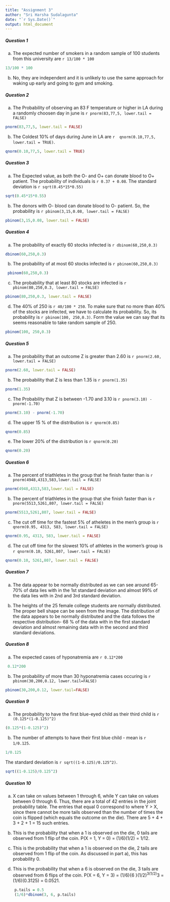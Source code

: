 ```yaml
---
title: "Assignment 3"
author: "Sri Harsha Sudalagunta"
date: "`r Sys.Date()`"
output: html_document
---
```


##### Question 1

(a) The expected number of smokers in a random sample of 100 students from this university are `r 13/100 * 100`
```r
13/100 * 100
```

(b) No, they are independent and it is unlikely to use the same approach for waking up early and going to gym and smoking.

##### Question 2

(a) The Probability of observing an 83 F temperature or higher in LA during a randomly choosen day in june is `r pnorm(83,77,5, lower.tail = FALSE)`
```r
pnorm(83,77,5, lower.tail = FALSE)
```


(b) The Coldest 10% of days during June in LA are `r  qnorm(0.10,77,5, lower.tail = TRUE)`.
```r
qnorm(0.10,77,5, lower.tail = TRUE)
```


##### Question 3

(a) The Expected value, as both the O- and O+ can donate blood to O+ patient. The probability of individuals is `r 0.37 + 0.08`. The standard deviation is `r sqrt(0.45*15*0.55)`
```r
sqrt(0.45*15*0.55)
```


(b) The donors with O- blood can donate blood to O- patient. So, the probability is `r pbinom(3,15,0.08, lower.tail = FALSE)`
```r
pbinom(3,15,0.08, lower.tail = FALSE)
```


##### Question 4

(a) The probability of exactly 60 stocks infected is `r dbinom(60,250,0.3)`
```r
dbinom(60,250,0.3)
```

(b) The probability of at most 60 stocks infected is `r pbinom(60,250,0.3)`
```r
 pbinom(60,250,0.3)
```

(c) The probability that at least 80 stocks are infected is `r pbinom(80,250,0.3, lower.tail = FALSE)`
```r
pbinom(80,250,0.3, lower.tail = FALSE)
```

(d) The 40% of 250 is `r 40/100 * 250`. To make sure that no more than 40% of the stocks are infected, we have to calculate its probability. So, its probability is `r pbinom(100, 250,0.3)`. Form the value we can say that its seems reasonable to take random sample of 250.
```r
pbinom(100, 250,0.3)
```


##### Question 5

(a) The probability that an outcome Z is greater than 2.60 is `r pnorm(2.60, lower.tail = FALSE)`
```r
pnorm(2.60, lower.tail = FALSE)
```

(b) The probability that Z is less than 1.35 is `r pnorm(1.35)`
```r
pnorm(1.35)
```

(c) The Probability that Z is between -1.70 and 3.10 is `r pnorm(3.10) - pnorm(-1.70)`
```r
pnorm(3.10) - pnorm(-1.70)
```

(d) The upper 15 % of the distribution is `r qnorm(0.85)`
```r
qnorm(0.85)
```

(e) The lower 20% of the distribution is `r qnorm(0.20)`
```r
qnorm(0.20)
```


##### Question 6

(a) The percent of triathletes in the group that he finish faster than is `r pnorm(4948,4313,583,lower.tail = FALSE)`
```r
pnorm(4948,4313,583,lower.tail = FALSE)
```

(b) The percent of triathletes in the group that she finish faster than is `r pnorm(5513,5261,807, lower.tail = FALSE)`
```r
pnorm(5513,5261,807, lower.tail = FALSE)
```

(c) The cut off time for the fastest 5% of atheletes in the men's group is `r qnorm(0.95, 4313, 583, lower.tail = FALSE)`
```r
qnorm(0.95, 4313, 583, lower.tail = FALSE)
```

(d) The cut off time for the slowest 10% of athletes in the women's group is `r qnorm(0.10, 5261,807, lower.tail = FALSE)`
```r
qnorm(0.10, 5261,807, lower.tail = FALSE)
```


##### Question 7

(a) The data appear to be normally distributed as we can see around 65-70% of data lies with in the 1st standard deviation and almost 99% of the data lies with in 2nd and 3rd standard deviation.

(b) The heights of the 25 female college students are normally distributed. The proper bell shape can be seen from the image. The distribution of the data appears to be normally distributed and the data follows the respective distribution- 68 % of the data with in the first standard deviation and almost remaining data with in the second and third standard deviations.

##### Question 8

(a) The expected cases of hyponatremia are `r 0.12*200`
```r
 0.12*200
```


(b) The probability of more than 30 hyponatremia cases occuring is `r pbinom(30,200,0.12, lower.tail=FALSE)`
```r
pbinom(30,200,0.12, lower.tail=FALSE)
```


##### Question 9

(a) The probability to have the first blue-eyed child as their third child is `r (0.125*(1-0.125)^2)`
```r
(0.125*(1-0.125)^2)
```


(b) The number of attempts to have their first blue child - mean is `r 1/0.125`. 
```r
1/0.125
```

The standard deviation is `r sqrt((1-0.125)/0.125^2)`.
```r
sqrt((1-0.125)/0.125^2)
```


##### Question 10

(a) X can take on values between 1 through 6, while Y can take on values between 0 through 6. Thus, there are a total of 42 entries in the joint probability table. The entries that equal 0 correspond to where Y > X, since there cannot be more tails observed than the number of times the coin is flipped (which equals the outcome on the die). There are 5 + 4 + 3 + 2 + 1 = 15 such entries.

(b) This is the probability that when a 1 is observed on the die, 0 tails are observed from 1 flip of the coin. P(X = 1, Y = 0) = (1/6)(1/2) = 1/12.

(c) This is the probability that when a 1 is observed on the die, 2 tails are observed from 1 flip of the coin. As discussed in part a), this has probability 0.

(d) This is the probability that when a 6 is observed on the die, 3 tails are observed from 6 flips of the coin. P(X = 6, Y = 3) = (1/6){6 \choose 3}(1/2)^3(1/2)^3 = (1/6)(0.3125) = 0.0521.
```r
    p.tails = 0.5
    (1/6)*dbinom(3, 6, p.tails)
```

